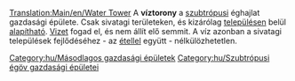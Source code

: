 [[Translation:Main/en/Water Tower]]
{{hu/Gazdasági épületek|név=Víztorony
|kép=Water_tower.png
|klíma=[[Main/en/Éghajlatok/Hu#Szubtrópusi|szubtrópusi]]
|elfogad=[[Main/hu/Víz|vizet]]
|előállít=---
}}
A '''víztorony''' a [[Main/en/Éghajlatok/Hu#Szubtrópusi|szubtrópusi]] éghajlat gazdasági épülete. Csak sivatagi területeken, és kizárólag [[Main/hu/Települések|településen]] belül [[Main/en/Gazdasági épületek/Hu#Új gazdasági épület alapítása|alapítható]]. [[Main/hu/Víz|Vizet]] fogad el, és nem állít elő semmit. A víz azonban a sivatagi települések fejlődéséhez - az [[Main/hu/Étel|étellel]] együtt - nélkülözhetetlen.

{{hu/Navbox Gazdasági épületek}}

[[Category:hu/Másodlagos gazdasági épületek]]
[[Category:hu/Szubtrópusi égöv gazdasági épületei]]